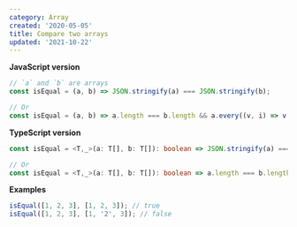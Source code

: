 ```yaml
---
category: Array
created: '2020-05-05'
title: Compare two arrays
updated: '2021-10-22'
---
```


**JavaScript version**

```js isEqual.js
// `a` and `b` are arrays
const isEqual = (a, b) => JSON.stringify(a) === JSON.stringify(b);

// Or
const isEqual = (a, b) => a.length === b.length && a.every((v, i) => v === b[i]);
```

**TypeScript version**

```ts isEqual.ts
const isEqual = <T,_>(a: T[], b: T[]): boolean => JSON.stringify(a) === JSON.stringify(b);

// Or
const isEqual = <T,_>(a: T[], b: T[]): boolean => a.length === b.length && a.every((v, i) => v === b[i]);
```

**Examples**

```js examples.js
isEqual([1, 2, 3], [1, 2, 3]); // true
isEqual([1, 2, 3], [1, '2', 3]); // false
```
